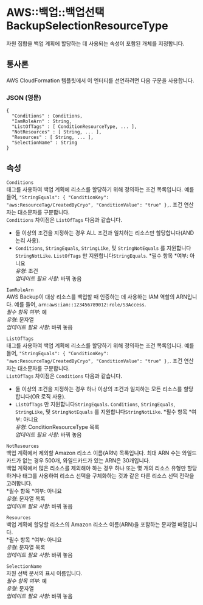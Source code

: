 # AWS::백업::백업선택 BackupSelectionResourceType

자원 집합을 백업 계획에 할당하는 데 사용되는 속성이 포함된 개체를 지정합니다.

## 통사론

AWS CloudFormation 템플릿에서 이 엔터티를 선언하려면 다음 구문을 사용합니다.

### JSON (영문)

```
{
  "Conditions" : Conditions,
  "IamRoleArn" : String,
  "ListOfTags" : [ ConditionResourceType, ... ],
  "NotResources" : [ String, ... ],
  "Resources" : [ String, ... ],
  "SelectionName" : String
}
```

## 속성

`Conditions`  
태그를 사용하여 백업 계획에 리소스를 할당하기 위해 정의하는 조건 목록입니다. 예를 들어, `"StringEquals": { "ConditionKey": "aws:ResourceTag/CreatedByCryo", "ConditionValue": "true" },`. 조건 연산자는 대소문자를 구분합니다.  
`Conditions` 차이점은 `ListOfTags` 다음과 같습니다.

- 둘 이상의 조건을 지정하는 경우 ALL 조건과 일치하는 리소스만 할당합니다(AND 논리 사용).
- `Conditions`, `StringEquals`, `StringLike`, 및 `StringNotEquals` 를 지원합니다`StringNotLike`. `ListOfTags` 만 지원합니다`StringEquals`.
  *필수 항목 *여부: 아니요  
  _유형_: 조건  
  _업데이트 필요 사항_: 바꿔 놓음

`IamRoleArn`  
AWS Backup이 대상 리소스를 백업할 때 인증하는 데 사용하는 IAM 역할의 ARN입니다. 예를 들어, `arn:aws:iam::123456789012:role/S3Access`.  
_필수 항목 여부_: 예  
_유형_: 문자열  
_업데이트 필요 사항_: 바꿔 놓음

`ListOfTags`  
태그를 사용하여 백업 계획에 리소스를 할당하기 위해 정의하는 조건 목록입니다. 예를 들어, `"StringEquals": { "ConditionKey": "aws:ResourceTag/CreatedByCryo", "ConditionValue": "true" },`. 조건 연산자는 대소문자를 구분합니다.  
`ListOfTags` 차이점은 `Conditions` 다음과 같습니다.

- 둘 이상의 조건을 지정하는 경우 하나 이상의 조건과 일치하는 모든 리소스를 할당합니다(OR 로직 사용).
- `ListOfTags` 만 지원합니다`StringEquals`. `Conditions`, `StringEquals`, `StringLike`, 및 `StringNotEquals` 를 지원합니다`StringNotLike`.
  *필수 항목 *여부: 아니요  
  _유형_: ConditionResourceType 목록  
  _업데이트 필요 사항_: 바꿔 놓음

`NotResources`  
백업 계획에서 제외할 Amazon 리소스 이름(ARN) 목록입니다. 최대 ARN 수는 와일드카드가 없는 경우 500개, 와일드카드가 있는 ARN은 30개입니다.  
백업 계획에서 많은 리소스를 제외해야 하는 경우 하나 또는 몇 개의 리소스 유형만 할당하거나 태그를 사용하여 리소스 선택을 구체화하는 것과 같은 다른 리소스 선택 전략을 고려합니다.  
*필수 항목 *여부: 아니요  
_유형_: 문자열 목록  
_업데이트 필요 사항_: 바꿔 놓음

`Resources`  
백업 계획에 할당할 리소스의 Amazon 리소스 이름(ARN)을 포함하는 문자열 배열입니다.  
*필수 항목 *여부: 아니요  
_유형_: 문자열 목록  
_업데이트 필요 사항_: 바꿔 놓음

`SelectionName`  
자원 선택 문서의 표시 이름입니다.  
_필수 항목 여부_: 예  
_유형_: 문자열  
_업데이트 필요 사항_: 바꿔 놓음
